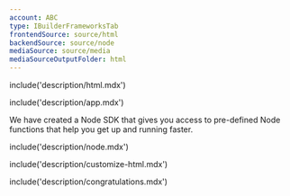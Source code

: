 ```yaml
---
account: ABC
type: IBuilderFrameworksTab
frontendSource: source/html
backendSource: source/node
mediaSource: source/media
mediaSourceOutputFolder: html
---
```


<IBuilderStep name="Step 1: Set up Frames" />

include('description/html.mdx')

<IBuilderStep name="Step 2: Create form functionality" />

include('description/app.mdx')

<IBuilderStep name="Step 3: Set up the server (server side)" />

We have created a Node SDK that gives you access to pre-defined Node functions that help you get up and running faster.

include('description/node.mdx')

<IBuilderStep name="Step 4: Customize Frames (optional)" />

include('description/customize-html.mdx')

<IBuilderStep name="Congratulations" />

include('description/congratulations.mdx')

<IBuilderFormPreview />




